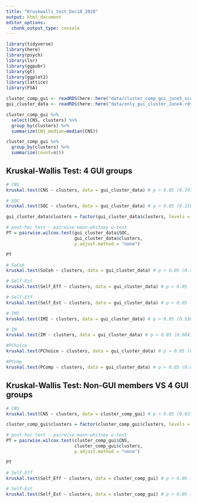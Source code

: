 ```yaml
---
title: "Kruskwalli_test_Dec18_2020"
output: html_document
editor_options: 
  chunk_output_type: console
---
```


```r
library(tidyverse)
library(here)
library(psych)
library(lsr)
library(ggpubr)
library(gt)
library(ggplot2)
library(lattice)
library(FSA)
```

```r
cluster_comp_gui <- readRDS(here::here("data/cluster_comp_gui_june5_scales.rds")) #5 groups
gui_cluster_data <- readRDS(here::here("data/only_gui_cluster_June4.rds")) # 4 groups
```

```r
cluster_comp_gui %>% 
  select(CNS, clusters) %>% 
  group_by(clusters) %>% 
  summarize(CNS_median=median(CNS))

cluster_comp_gui %>% 
  group_by(clusters) %>% 
  summarize(count=n())
```

## Kruskal-Wallis Test: 4 GUI groups
```r
# CNS
kruskal.test(CNS ~ clusters, data = gui_cluster_data) # p > 0.05 (0.747)
```

```r
# SOC
kruskal.test(SOC ~ clusters, data = gui_cluster_data) # p > 0.05 (0.1503)

gui_cluster_data$clusters = factor(gui_cluster_data$clusters, levels = c("1", "2", "3", "4"))

# post-hoc test - pairwise mann-whitney u-test
PT = pairwise.wilcox.test(gui_cluster_data$SOC,
                          gui_cluster_data$clusters,
                          p.adjust.method = "none")

PT
```

```r
# SoCoh
kruskal.test(SoCoh ~ clusters, data = gui_cluster_data) # p > 0.05 (0.460)
```

```r
# Self-Est
kruskal.test(Self_Eff ~ clusters, data = gui_cluster_data) # p > 0.05 (529)

# Self-Eff
kruskal.test(Self_Est ~ clusters, data = gui_cluster_data) # p > 0.05 (0.595)

# IMI
kruskal.test(IMI ~ clusters, data = gui_cluster_data) # p > 0.05 (0.538)

# IM
kruskal.test(IM ~ clusters, data = gui_cluster_data) # p > 0.05 (0.604)

#PChoice
kruskal.test(PChoice ~ clusters, data = gui_cluster_data) # p > 0.05 (0.396)

#PComp
kruskal.test(PComp ~ clusters, data = gui_cluster_data) # p > 0.05 (0.647)
```


## Kruskal-Wallis Test: Non-GUI members VS 4 GUI groups
```r
# CNS
kruskal.test(CNS ~ clusters, data = cluster_comp_gui) # p < 0.05 (0.03)

cluster_comp_gui$clusters = factor(cluster_comp_gui$clusters, levels = c("1", "2", "3", "4", "5"))

# post-hoc test - pairwise mann-whitney u-test
PT = pairwise.wilcox.test(cluster_comp_gui$CNS,
                          cluster_comp_gui$clusters,
                          p.adjust.method = "none")

PT
```

```r
# Self-Eff
kruskal.test(Self_Eff ~ clusters, data = cluster_comp_gui) # p > 0.05 (0.61)

# Self-Est
kruskal.test(Self_Est ~ clusters, data = cluster_comp_gui) # p > 0.05 (0.32)
```

